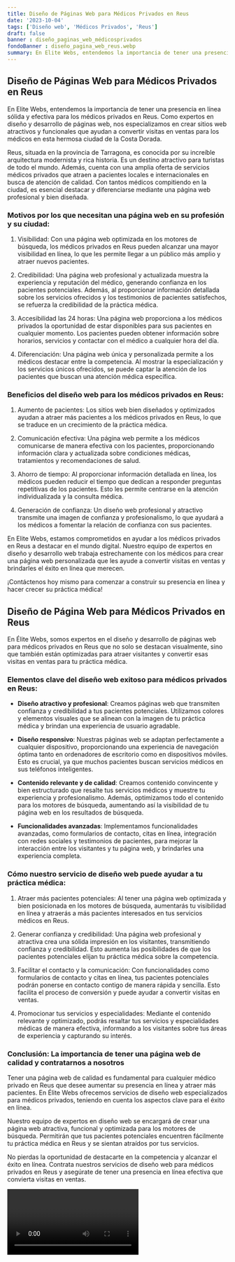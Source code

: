 ```yaml
---
title: Diseño de Páginas Web para Médicos Privados en Reus
date: '2023-10-04'
tags: ['Diseño web', 'Médicos Privados', 'Reus']
draft: false
banner : diseño_paginas_web_médicosprivados
fondoBanner : diseño_pagina_web_reus.webp
summary: En Elite Webs, entendemos la importancia de tener una presencia en línea sólida y efectiva para los médicos privados en Reus. Como expertos en diseño y desarrollo de páginas web, nos especializamos en crear sitios web atractivos y funcionales que ayudan a convertir visitas en ventas para los médicos en esta hermosa ciudad de la Costa Dorada.
---
```


## Diseño de Páginas Web para Médicos Privados en Reus

En Elite Webs, entendemos la importancia de tener una presencia en línea sólida y efectiva para los médicos privados en Reus. Como expertos en diseño y desarrollo de páginas web, nos especializamos en crear sitios web atractivos y funcionales que ayudan a convertir visitas en ventas para los médicos en esta hermosa ciudad de la Costa Dorada.

Reus, situada en la provincia de Tarragona, es conocida por su increíble arquitectura modernista y rica historia. Es un destino atractivo para turistas de todo el mundo. Además, cuenta con una amplia oferta de servicios médicos privados que atraen a pacientes locales e internacionales en busca de atención de calidad. Con tantos médicos compitiendo en la ciudad, es esencial destacar y diferenciarse mediante una página web profesional y bien diseñada.

### Motivos por los que necesitan una página web en su profesión y su ciudad:

1. Visibilidad: Con una página web optimizada en los motores de búsqueda, los médicos privados en Reus pueden alcanzar una mayor visibilidad en línea, lo que les permite llegar a un público más amplio y atraer nuevos pacientes.

2. Credibilidad: Una página web profesional y actualizada muestra la experiencia y reputación del médico, generando confianza en los pacientes potenciales. Además, al proporcionar información detallada sobre los servicios ofrecidos y los testimonios de pacientes satisfechos, se refuerza la credibilidad de la práctica médica.

3. Accesibilidad las 24 horas: Una página web proporciona a los médicos privados la oportunidad de estar disponibles para sus pacientes en cualquier momento. Los pacientes pueden obtener información sobre horarios, servicios y contactar con el médico a cualquier hora del día.

4. Diferenciación: Una página web única y personalizada permite a los médicos destacar entre la competencia. Al mostrar la especialización y los servicios únicos ofrecidos, se puede captar la atención de los pacientes que buscan una atención médica específica.

### Beneficios del diseño web para los médicos privados en Reus:

1. Aumento de pacientes: Los sitios web bien diseñados y optimizados ayudan a atraer más pacientes a los médicos privados en Reus, lo que se traduce en un crecimiento de la práctica médica.

2. Comunicación efectiva: Una página web permite a los médicos comunicarse de manera efectiva con los pacientes, proporcionando información clara y actualizada sobre condiciones médicas, tratamientos y recomendaciones de salud.

3. Ahorro de tiempo: Al proporcionar información detallada en línea, los médicos pueden reducir el tiempo que dedican a responder preguntas repetitivas de los pacientes. Esto les permite centrarse en la atención individualizada y la consulta médica.

4. Generación de confianza: Un diseño web profesional y atractivo transmite una imagen de confianza y profesionalismo, lo que ayudará a los médicos a fomentar la relación de confianza con sus pacientes.

En Elite Webs, estamos comprometidos en ayudar a los médicos privados en Reus a destacar en el mundo digital. Nuestro equipo de expertos en diseño y desarrollo web trabaja estrechamente con los médicos para crear una página web personalizada que les ayude a convertir visitas en ventas y brindarles el éxito en línea que merecen.

¡Contáctenos hoy mismo para comenzar a construir su presencia en línea y hacer crecer su práctica médica!

<GifSeo />

<Cta />

## Diseño de Página Web para Médicos Privados en Reus

En Élite Webs, somos expertos en el diseño y desarrollo de páginas web para médicos privados en Reus que no solo se destacan visualmente, sino que también están optimizadas para atraer visitantes y convertir esas visitas en ventas para tu práctica médica.

### Elementos clave del diseño web exitoso para médicos privados en Reus:

- **Diseño atractivo y profesional**: Creamos páginas web que transmiten confianza y credibilidad a tus pacientes potenciales. Utilizamos colores y elementos visuales que se alinean con la imagen de tu práctica médica y brindan una experiencia de usuario agradable.

- **Diseño responsivo**: Nuestras páginas web se adaptan perfectamente a cualquier dispositivo, proporcionando una experiencia de navegación óptima tanto en ordenadores de escritorio como en dispositivos móviles. Esto es crucial, ya que muchos pacientes buscan servicios médicos en sus teléfonos inteligentes.

- **Contenido relevante y de calidad**: Creamos contenido convincente y bien estructurado que resalte tus servicios médicos y muestre tu experiencia y profesionalismo. Además, optimizamos todo el contenido para los motores de búsqueda, aumentando así la visibilidad de tu página web en los resultados de búsqueda.

- **Funcionalidades avanzadas**: Implementamos funcionalidades avanzadas, como formularios de contacto, citas en línea, integración con redes sociales y testimonios de pacientes, para mejorar la interacción entre los visitantes y tu página web, y brindarles una experiencia completa.

### Cómo nuestro servicio de diseño web puede ayudar a tu práctica médica:

1. Atraer más pacientes potenciales: Al tener una página web optimizada y bien posicionada en los motores de búsqueda, aumentarás tu visibilidad en línea y atraerás a más pacientes interesados en tus servicios médicos en Reus.

2. Generar confianza y credibilidad: Una página web profesional y atractiva crea una sólida impresión en los visitantes, transmitiendo confianza y credibilidad. Esto aumenta las posibilidades de que los pacientes potenciales elijan tu práctica médica sobre la competencia.

3. Facilitar el contacto y la comunicación: Con funcionalidades como formularios de contacto y citas en línea, tus pacientes potenciales podrán ponerse en contacto contigo de manera rápida y sencilla. Esto facilita el proceso de conversión y puede ayudar a convertir visitas en ventas.

4. Promocionar tus servicios y especialidades: Mediante el contenido relevante y optimizado, podrás resaltar tus servicios y especialidades médicas de manera efectiva, informando a los visitantes sobre tus áreas de experiencia y capturando su interés.

### Conclusión: La importancia de tener una página web de calidad y contratarnos a nosotros

Tener una página web de calidad es fundamental para cualquier médico privado en Reus que desee aumentar su presencia en línea y atraer más pacientes. En Élite Webs ofrecemos servicios de diseño web especializados para médicos privados, teniendo en cuenta los aspectos clave para el éxito en línea.

Nuestro equipo de expertos en diseño web se encargará de crear una página web atractiva, funcional y optimizada para los motores de búsqueda. Permitirán que tus pacientes potenciales encuentren fácilmente tu práctica médica en Reus y se sientan atraídos por tus servicios.

No pierdas la oportunidad de destacarte en la competencia y alcanzar el éxito en línea. Contrata nuestros servicios de diseño web para médicos privados en Reus y asegúrate de tener una presencia en línea efectiva que convierta visitas en ventas.

<Video />

<CtaBot job='Médicos Privados' city='Reus'/>

<Gmaps query='Reus+españa+maps' />